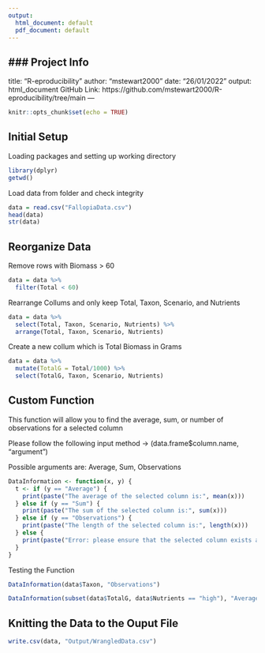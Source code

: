 ```yaml
---
output:
  html_document: default
  pdf_document: default
---
```

### Project Info
---
title: "R-eproducibility"
author: "mstewart2000"
date: "26/01/2022"
output: html_document
GitHub Link: https://github.com/mstewart2000/R-eproducibility/tree/main
---

```r
knitr::opts_chunk$set(echo = TRUE)
```

## Initial Setup
Loading packages and setting up working directory
```r
library(dplyr)
getwd()
```

Load data from folder and check integrity
```r
data = read.csv("FallopiaData.csv")
head(data) 
str(data)
```

## Reorganize Data
Remove rows with Biomass > 60
```r
data = data %>%
  filter(Total < 60)
```

Rearrange Collums and only keep Total, Taxon, Scenario, and Nutrients
```r
data = data %>%
  select(Total, Taxon, Scenario, Nutrients) %>%
  arrange(Total, Taxon, Scenario, Nutrients)
```

Create a new collum which is Total Biomass in Grams
```r
data = data %>%
  mutate(TotalG = Total/1000) %>%
  select(TotalG, Taxon, Scenario, Nutrients)
```

## Custom Function
This function will allow you to find the average, sum, or number of observations for a selected column

Please follow the following input method -> (data.frame$column.name, "argument")

Possible arguments are: Average, Sum, Observations
```r
DataInformation <- function(x, y) {
  t <- if (y == "Average") {
    print(paste("The average of the selected column is:", mean(x)))
  } else if (y == "Sum") {
    print(paste("The sum of the selected column is:", sum(x)))
  } else if (y == "Observations") {
    print(paste("The length of the selected column is:", length(x)))
  } else {
    print(paste("Error: please ensure that the selected column exists and that you have chosen either Average, Sum, or Observations"))
  }
}
```

Testing the Function
```r
DataInformation(data$Taxon, "Observations")

DataInformation(subset(data$TotalG, data$Nutrients == "high"), "Average"); DataInformation(subset(data$TotalG, data$Nutrients == "low"), "Average") 
```


## Knitting the Data to the Ouput File
```r
write.csv(data, "Output/WrangledData.csv")
```

